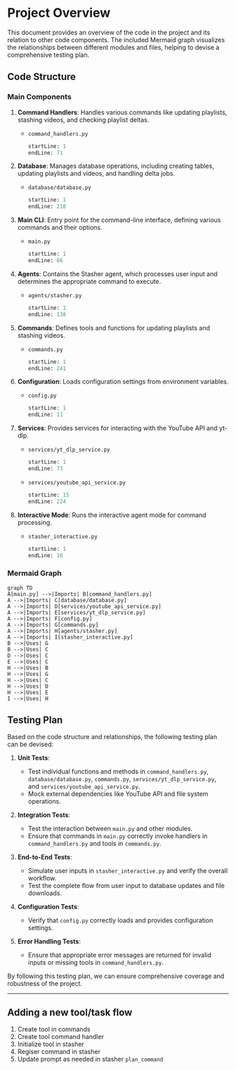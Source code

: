 # Project Overview

This document provides an overview of the code in the project and its relation to other code components. The included Mermaid graph visualizes the relationships between different modules and files, helping to devise a comprehensive testing plan.

## Code Structure

### Main Components

1. **Command Handlers**: Handles various commands like updating playlists, stashing videos, and checking playlist deltas.
   - `command_handlers.py`
     ```python:command_handlers.py
     startLine: 1
     endLine: 71
     ```

2. **Database**: Manages database operations, including creating tables, updating playlists and videos, and handling delta jobs.
   - `database/database.py`
     ```python:database/database.py
     startLine: 1
     endLine: 218
     ```

3. **Main CLI**: Entry point for the command-line interface, defining various commands and their options.
   - `main.py`
     ```python:main.py
     startLine: 1
     endLine: 86
     ```

4. **Agents**: Contains the Stasher agent, which processes user input and determines the appropriate command to execute.
   - `agents/stasher.py`
     ```python:agents/stasher.py
     startLine: 1
     endLine: 138
     ```

5. **Commands**: Defines tools and functions for updating playlists and stashing videos.
   - `commands.py`
     ```python:commands.py
     startLine: 1
     endLine: 241
     ```

6. **Configuration**: Loads configuration settings from environment variables.
   - `config.py`
     ```python:config.py
     startLine: 1
     endLine: 11
     ```

7. **Services**: Provides services for interacting with the YouTube API and yt-dlp.
   - `services/yt_dlp_service.py`
     ```python:services/yt_dlp_service.py
     startLine: 1
     endLine: 73
     ```
   - `services/youtube_api_service.py`
     ```python:services/youtube_api_service.py
     startLine: 15
     endLine: 224
     ```

8. **Interactive Mode**: Runs the interactive agent mode for command processing.
   - `stasher_interactive.py`
     ```python:stasher_interactive.py
     startLine: 1
     endLine: 16
     ```

### Mermaid Graph

```mermaid
graph TD
A[main.py] -->|Imports| B[command_handlers.py]
A -->|Imports| C[database/database.py]
A -->|Imports| D[services/youtube_api_service.py]
A -->|Imports| E[services/yt_dlp_service.py]
A -->|Imports| F[config.py]
A -->|Imports| G[commands.py]
A -->|Imports| H[agents/stasher.py]
A -->|Imports| I[stasher_interactive.py]
B -->|Uses| G
B -->|Uses| C
D -->|Uses| C
E -->|Uses| C
H -->|Uses| B
H -->|Uses| G
H -->|Uses| C
H -->|Uses| D
H -->|Uses| E
I -->|Uses| H
```


## Testing Plan

Based on the code structure and relationships, the following testing plan can be devised:

1. **Unit Tests**:
   - Test individual functions and methods in `command_handlers.py`, `database/database.py`, `commands.py`, `services/yt_dlp_service.py`, and `services/youtube_api_service.py`.
   - Mock external dependencies like YouTube API and file system operations.

2. **Integration Tests**:
   - Test the interaction between `main.py` and other modules.
   - Ensure that commands in `main.py` correctly invoke handlers in `command_handlers.py` and tools in `commands.py`.

3. **End-to-End Tests**:
   - Simulate user inputs in `stasher_interactive.py` and verify the overall workflow.
   - Test the complete flow from user input to database updates and file downloads.

4. **Configuration Tests**:
   - Verify that `config.py` correctly loads and provides configuration settings.

5. **Error Handling Tests**:
   - Ensure that appropriate error messages are returned for invalid inputs or missing tools in `command_handlers.py`.

By following this testing plan, we can ensure comprehensive coverage and robustness of the project.


---

## Adding a new tool/task flow

1. Create tool in commands
2. Create tool command handler
3. Initialize tool in stasher
4. Regiser command in stasher
5. Update prompt as needed in stasher `plan_command`
